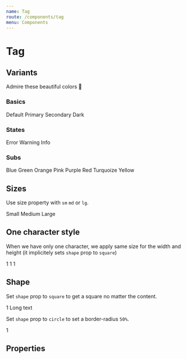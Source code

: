 ```yaml
---
name: Tag
route: /components/tag
menu: Components
---
```



# Tag

## Variants

Admire these beautiful colors 💅

### Basics

<Playground>
  <Tag>Default</Tag>
  <Tag variant="primary">Primary</Tag>
  <Tag variant="secondary">Secondary</Tag>
  <Tag variant="dark">Dark</Tag>
</Playground>

### States

<Playground>
  <Tag variant="error">Error</Tag>
  <Tag variant="warning">Warning</Tag>
  <Tag variant="info">Info</Tag>
</Playground>

### Subs

<Playground>
  <Tag variant="blue">Blue</Tag>
  <Tag variant="green">Green</Tag>
  <Tag variant="orange">Orange</Tag>
  <Tag variant="pink">Pink</Tag>
  <Tag variant="purple">Purple</Tag>
  <Tag variant="red">Red</Tag>
  <Tag variant="turquoize">Turquoize</Tag>
  <Tag variant="yellow">Yellow</Tag>
</Playground>

## Sizes

Use size property with `sm` `md` or `lg`.

<Playground>
  <Tag size="sm">Small</Tag>
  <Tag size="md">Medium</Tag>
  <Tag size="lg">Large</Tag>
</Playground>

## One character style

When we have only one character, we apply same size for the width and height (it implicitely sets `shape` prop to `square`)

<Playground>
  <Tag size="sm">1</Tag>
  <Tag size="md">1</Tag>
  <Tag size="lg">1</Tag>
</Playground>

## Shape

Set `shape` prop to `square` to get a square no matter the content.

<Playground>
  <Tag size="lg" shape="square">
    1
  </Tag>
  <Tag size="lg" shape="square" width={50}>
    Long text
  </Tag>
</Playground>

Set `shape` prop to `circle` to set a border-radius `50%`.

<Playground>
  <Tag size="lg" shape="circle">
    1
  </Tag>
</Playground>

## Properties

<Props of={Tag} />
